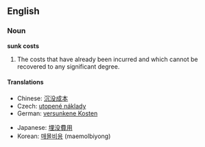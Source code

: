 ==English==
{{wikipedia|sunk cost}}
===Noun===
'''sunk costs'''

# {{economics}} The costs that have already been incurred and which cannot be recovered to any significant degree.

====Translations====
{{trans-top|already incurred costs}}
*Chinese: [[沉没成本]]
*Czech: [[utopené náklady]] {{m}} {{p}}
*German: [[versunkene Kosten]] {{p}}
{{trans-mid}}
*Japanese: [[埋没費用]]
*Korean: [[매몰비용]] (maemolbiyong)
{{trans-bottom}}